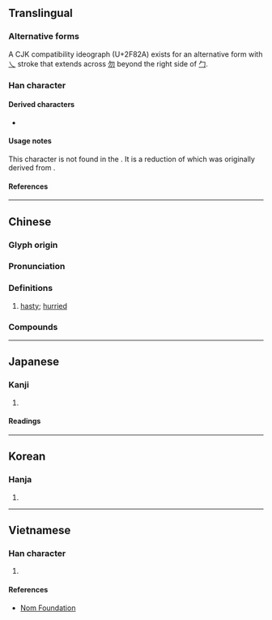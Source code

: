 {{also|悤|怱|匁|勿}}
{{character info/new}}
{{character info|0x2F82A}}
==Translingual==

===Alternative forms===
A CJK compatibility ideograph (U+2F82A) exists for an alternative form with [[乀]] stroke that extends across [[勿]] beyond the right side of [[勹]].

===Han character===
{{Han char|rn=20|rad=勹|as=03|sn=5|four=27450|canj=PKK|ids=⿻勿丶(U+5306),⿻勿乀(U+2F82A)}}

====Derived characters====
* {{l|mul|[[茐]], [[䖏]], [[𡧴]], [[𢝰]], [[𬖕]], [[𠰯]], [[𠱱]], [[𢫍]], [[𦓭]], [[𨠞]], [[𨣭]], [[𩂜]], [[𠁅]]}}

====Usage notes====
This character is not found in the {{w|Kangxi dictionary}}. It is a reduction of {{l|mul|怱}} which was originally derived from {{l|mul|悤}}.

====References====
{{Han ref|kx=0151.031|dkj=02511|dj=0340.070|hdz=10257.020|uh=5306}}
{{Han ref|uh=2F82A}}

----

==Chinese==
{{zh-forms|alt=悤:original form,怱:variant of 悤,忩:unorthodox variant of 悤,匇}}

===Glyph origin===
{{Han etym}}
{{rfe|zh}}

===Pronunciation===
{{zh-pron
|m=cōng
|c=cung1
|h=pfs=
|md=
|mn=chhong/qz,xm,zz:chhang
|mn_note=chhong - literary; chhang - vernacular
|w=
|mc=y
|oc=y
|cat=a
}}

===Definitions===
{{zh-hanzi}}

# [[hasty]]; [[hurried]]

===Compounds===
{{zh-der|匆匆忙忙|匆猝|匆忙|來去匆匆|匆促|匆遽|匆匆|行色匆匆|興匆匆}}

----

==Japanese==

===Kanji===
{{ja-kanji|grade=|rs=勹03}}

# {{rfdef|ja|sort=勹03}}

====Readings====
{{ja-readings
|goon=す
|kanon=そう
|kun=いそが-し.い
}}

----

==Korean==

===Hanja===
{{ko-hanja|총}}

# {{rfdef|ko|sort=勹03}}

----

==Vietnamese==

===Han character===
{{vi-readings|rs=勹03|reading=thông}}

# {{rfdef|vi|sort=勹03}}

====References====
*[http://nomfoundation.org/common/nom_details.php?codepoint=5306 Nom Foundation]